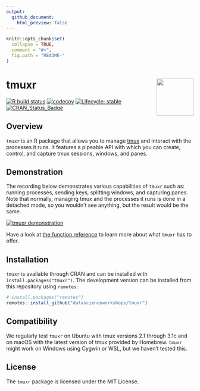 ```yaml
---
output:
  github_document:
    html_preview: false
---
```


<!-- README.md is generated from README.Rmd. Please edit that file -->

```r
knitr::opts_chunk$set(
  collapse = TRUE,
  comment = "#>",
  fig.path = "README-"
)
```

# tmuxr <img src="man/figures/logo.png" align="right" width="100px" />

[![R build status](https://github.com/datascienceworkshops/tmuxr/workflows/R-CMD-check/badge.svg)](https://github.com/datascienceworkshops/tmuxr/actions)
[![codecov](https://codecov.io/gh/datascienceworkshops/tmuxr/branch/master/graph/badge.svg)](https://codecov.io/gh/datascienceworkshops/tmuxr)
[![Lifecycle: stable](https://img.shields.io/badge/lifecycle-stable-green.svg)](https://www.tidyverse.org/lifecycle/#stable)
[![CRAN_Status_Badge](https://www.r-pkg.org/badges/version/tmuxr)](https://cran.r-project.org/package=tmuxr)

## Overview

`tmuxr` is an R package that allows you to manage [tmux](https://github.com/tmux/tmux/wiki) and interact with the processes it runs. It features a pipeable API with which you can create, control, and capture tmux sessions, windows, and panes. 

## Demonstration

The recording below demonstrates various capabilities of `tmuxr` such as: running processes, sending keys, splitting windows, and capturing panes. Note that normally, managing tmux and the processes it runs is done in a detached mode, so you wouldn't see anything, but the result would be the same.

[![tmuxr demonstration](man/figures/demo.png)](https://asciinema.org/a/325231)

Have a look at [the function reference](https://datascienceworkshops.github.io/tmuxr/reference/) to learn more about what `tmuxr` has to offer.

## Installation

`tmuxr` is available through CRAN and can be installed with `install.packages("tmuxr")`. The development version can be installed from this repository using `remotes`:

```r
# install.packages("remotes")
remotes::install_github("datascienceworkshops/tmuxr")
```

## Compatibility

We regularly test `tmuxr` on Ubuntu with tmux versions 2.1 through 3.1c and on macOS with the latest version of tmux provided by Homebrew. `tmuxr` might work on Windows using Cygwin or WSL, but we haven't tested this.

## License

The `tmuxr` package is licensed under the MIT License.
